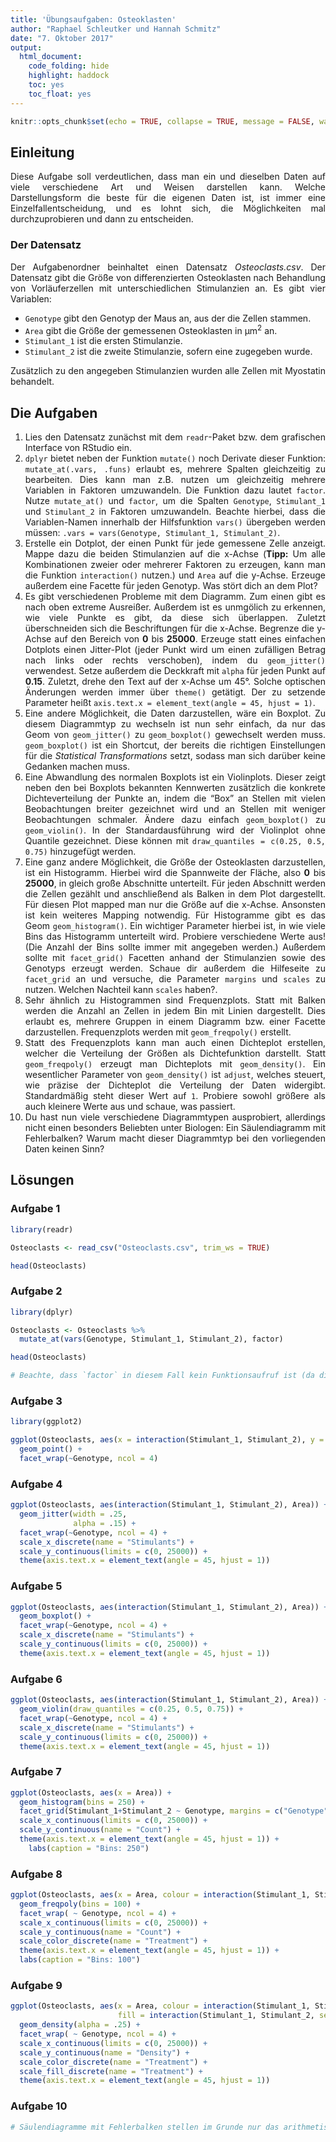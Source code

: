 ```yaml
---
title: 'Übungsaufgaben: Osteoklasten'
author: "Raphael Schleutker und Hannah Schmitz"
date: "7. Oktober 2017"
output: 
  html_document: 
    code_folding: hide
    highlight: haddock
    toc: yes
    toc_float: yes
---
```


<style>
body {
text-align: justify}
</style>

```r
knitr::opts_chunk$set(echo = TRUE, collapse = TRUE, message = FALSE, warning = FALSE)
```

## Einleitung

Diese Aufgabe soll verdeutlichen, dass man ein und dieselben Daten auf viele verschiedene Art und Weisen darstellen kann. Welche Darstellungsform die beste für die eigenen Daten ist, ist immer eine Einzelfallentscheidung, und es lohnt sich, die Möglichkeiten mal durchzuprobieren und dann zu entscheiden.


### Der Datensatz

Der Aufgabenordner beinhaltet einen Datensatz *Osteoclasts.csv*. Der Datensatz gibt die Größe von differenzierten Osteoklasten nach Behandlung von Vorläuferzellen mit unterschiedlichen Stimulanzien an. Es gibt vier Variablen:

* `Genotype` gibt den Genotyp der Maus an, aus der die Zellen stammen.
* `Area` gibt die Größe der gemessenen Osteoklasten in µm^2^ an.
* `Stimulant_1` ist die ersten Stimulanzie.
* `Stimulant_2` ist die zweite Stimulanzie, sofern eine zugegeben wurde.

Zusätzlich zu den angegeben Stimulanzien wurden alle Zellen mit Myostatin behandelt.


## Die Aufgaben

1. Lies den Datensatz zunächst mit dem `readr`-Paket bzw. dem grafischen Interface von RStudio ein.
2. `dplyr` bietet neben der Funktion `mutate()` noch Derivate dieser Funktion: `mutate_at(.vars, .funs)` erlaubt es, mehrere Spalten gleichzeitig zu bearbeiten. Dies kann man z.B. nutzen um gleichzeitig mehrere Variablen in Faktoren umzuwandeln. Die Funktion dazu lautet `factor`. Nutze `mutate_at()` und `factor`, um die Spalten `Genotype`, `Stimulant_1` und `Stimulant_2` in Faktoren umzuwandeln. Beachte hierbei, dass die Variablen-Namen innerhalb der Hilfsfunktion `vars()` übergeben werden müssen: `.vars = vars(Genotype, Stimulant_1, Stimulant_2)`.
3. Erstelle ein Dotplot, der einen Punkt für jede gemessene Zelle anzeigt. Mappe dazu die beiden Stimulanzien auf die x-Achse (**Tipp:** Um alle Kombinationen zweier oder mehrerer Faktoren zu erzeugen, kann man die Funktion `interaction()` nutzen.) und `Area` auf die y-Achse. Erzeuge außerdem eine Facette für jeden Genotyp. Was stört dich an dem Plot?
4. Es gibt verschiedenen Probleme mit dem Diagramm. Zum einen gibt es nach oben extreme Ausreißer. Außerdem ist es unmgölich zu erkennen, wie viele Punkte es gibt, da diese sich überlappen. Zuletzt überschneiden sich die Beschriftungen für die x-Achse. Begrenze die y-Achse auf den Bereich von **0** bis **25000**. Erzeuge statt eines einfachen Dotplots einen Jitter-Plot (jeder Punkt wird um einen zufälligen Betrag nach links oder rechts verschoben), indem du `geom_jitter()` verwendest. Setze außerdem die Deckkraft mit `alpha` für jeden Punkt auf **0.15**. Zuletzt, drehe den Text auf der x-Achse um 45°. Solche optischen Änderungen werden immer über `theme()` getätigt. Der zu setzende Parameter heißt `axis.text.x = element_text(angle = 45, hjust = 1)`.
5. Eine andere Möglichkeit, die Daten darzustellen, wäre ein Boxplot. Zu diesem Diagrammtyp zu wechseln ist nun sehr einfach, da nur das Geom von `geom_jitter()` zu `geom_boxplot()` gewechselt werden muss. `geom_boxplot()` ist ein Shortcut, der bereits die richtigen Einstellungen für die *Statistical Transformations* setzt, sodass man sich darüber keine Gedanken machen muss.
6. Eine Abwandlung des normalen Boxplots ist ein Violinplots. Dieser zeigt neben den bei Boxplots bekannten Kennwerten zusätzlich die konkrete Dichteverteilung der Punkte an, indem die "Box" an Stellen mit vielen Beobachtungen breiter gezeichnet wird und an Stellen mit weniger Beobachtungen schmaler. Ändere dazu einfach `geom_boxplot()` zu `geom_violin()`. In der Standardausführung wird der Violinplot ohne Quantile gezeichnet. Diese können mit `draw_quantiles = c(0.25, 0.5, 0.75)` hinzugefügt werden.
7. Eine ganz andere Möglichkeit, die Größe der Osteoklasten darzustellen, ist ein Histogramm. Hierbei wird die Spannweite der Fläche, also **0** bis **25000**, in gleich große Abschnitte unterteilt. Für jeden Abschnitt werden die Zellen gezählt und anschließend als Balken in dem Plot dargestellt. Für diesen Plot mapped man nur die Größe auf die x-Achse. Ansonsten ist kein weiteres Mapping notwendig. Für Histogramme gibt es das Geom `geom_histogram()`. Ein wichtiger Parameter hierbei ist, in wie viele Bins das Histogramm unterteilt wird. Probiere verschiedene Werte aus! (Die Anzahl der Bins sollte immer mit angegeben werden.) Außerdem sollte mit `facet_grid()` Facetten anhand der Stimulanzien sowie des Genotyps erzeugt werden. Schaue dir außerdem die Hilfeseite zu `facet_grid` an und versuche, die Parameter `margins` und `scales` zu nutzen. Welchen Nachteil kann `scales` haben?.
8. Sehr ähnlich zu Histogrammen sind Frequenzplots. Statt mit Balken werden die Anzahl an Zellen in jedem Bin mit Linien dargestellt. Dies erlaubt es, mehrere Gruppen in einem Diagramm bzw. einer Facette darzustellen. Frequenzplots werden mit `geom_freqpoly()` erstellt.
9. Statt des Frequenzplots kann man auch einen Dichteplot erstellen, welcher die Verteilung der Größen als Dichtefunktion darstellt. Statt `geom_freqpoly()` erzeugt man Dichteplots mit `geom_density()`. Ein wesentlicher Parameter von `geom_density()` ist `adjust`, welches steuert, wie präzise der Dichteplot die Verteilung der Daten widergibt. Standardmäßig steht dieser Wert auf `1`. Probiere sowohl größere als auch kleinere Werte aus und schaue, was passiert.
10. Du hast nun viele verschiedene Diagrammtypen ausprobiert, allerdings nicht einen besonders Beliebten unter Biologen: Ein Säulendiagramm mit Fehlerbalken? Warum macht dieser Diagrammtyp bei den vorliegenden Daten keinen Sinn?


## Lösungen

### Aufgabe 1

```r
library(readr)

Osteoclasts <- read_csv("Osteoclasts.csv", trim_ws = TRUE)

head(Osteoclasts)
```


### Aufgabe 2

```r
library(dplyr)

Osteoclasts <- Osteoclasts %>%
  mutate_at(vars(Genotype, Stimulant_1, Stimulant_2), factor)

head(Osteoclasts)

# Beachte, dass `factor` in diesem Fall kein Funktionsaufruf ist (da die Klammern fehlen), sondern die Funktion selbst, also das Objekt.
```


### Aufgabe 3

```r
library(ggplot2)

ggplot(Osteoclasts, aes(x = interaction(Stimulant_1, Stimulant_2), y = Area)) +
  geom_point() +
  facet_wrap(~Genotype, ncol = 4)
```


### Aufgabe 4

```r
ggplot(Osteoclasts, aes(interaction(Stimulant_1, Stimulant_2), Area)) +
  geom_jitter(width = .25,
              alpha = .15) +
  facet_wrap(~Genotype, ncol = 4) +
  scale_x_discrete(name = "Stimulants") +
  scale_y_continuous(limits = c(0, 25000)) +
  theme(axis.text.x = element_text(angle = 45, hjust = 1))
```


### Aufgabe 5

```r
ggplot(Osteoclasts, aes(interaction(Stimulant_1, Stimulant_2), Area)) +
  geom_boxplot() +
  facet_wrap(~Genotype, ncol = 4) +
  scale_x_discrete(name = "Stimulants") +
  scale_y_continuous(limits = c(0, 25000)) +
  theme(axis.text.x = element_text(angle = 45, hjust = 1))
```


### Aufgabe 6

```r
ggplot(Osteoclasts, aes(interaction(Stimulant_1, Stimulant_2), Area)) +
  geom_violin(draw_quantiles = c(0.25, 0.5, 0.75)) +
  facet_wrap(~Genotype, ncol = 4) +
  scale_x_discrete(name = "Stimulants") +
  scale_y_continuous(limits = c(0, 25000)) +
  theme(axis.text.x = element_text(angle = 45, hjust = 1))
```


### Aufgabe 7

```r
ggplot(Osteoclasts, aes(x = Area)) +
  geom_histogram(bins = 250) +
  facet_grid(Stimulant_1+Stimulant_2 ~ Genotype, margins = c("Genotype")) +
  scale_x_continuous(limits = c(0, 25000)) +
  scale_y_continuous(name = "Count") +
  theme(axis.text.x = element_text(angle = 45, hjust = 1)) +
    labs(caption = "Bins: 250")
```


### Aufgabe 8

```r
ggplot(Osteoclasts, aes(x = Area, colour = interaction(Stimulant_1, Stimulant_2, sep = " + "))) +
  geom_freqpoly(bins = 100) +
  facet_wrap( ~ Genotype, ncol = 4) +
  scale_x_continuous(limits = c(0, 25000)) +
  scale_y_continuous(name = "Count") +
  scale_color_discrete(name = "Treatment") +
  theme(axis.text.x = element_text(angle = 45, hjust = 1)) +
  labs(caption = "Bins: 100")
```


### Aufgabe 9

```r
ggplot(Osteoclasts, aes(x = Area, colour = interaction(Stimulant_1, Stimulant_2, sep = " + "),
                        fill = interaction(Stimulant_1, Stimulant_2, sep = " + "))) +
  geom_density(alpha = .25) +
  facet_wrap( ~ Genotype, ncol = 4) +
  scale_x_continuous(limits = c(0, 25000)) +
  scale_y_continuous(name = "Density") +
  scale_color_discrete(name = "Treatment") +
  scale_fill_discrete(name = "Treatment") +
  theme(axis.text.x = element_text(angle = 45, hjust = 1))
```


### Aufgabe 10

```r
# Säulendiagramme mit Fehlerbalken stellen im Grunde nur das arithmetische Mittel und die Standardabweichung dar. Diese Kennwerte sind aber nur für normalverteilte Daten aussagekräftig und die Verteilung der Osteoklastengröße ist definitiv nicht normalverteilt. Außerdem geht bei diesem Diagrammtyp zu viel Information verloren, insbesondere, da eine Kernfrage bei dem Experiment auch sein kann, wie viele Zellen zu Osteoklasten differenziert sind.
```